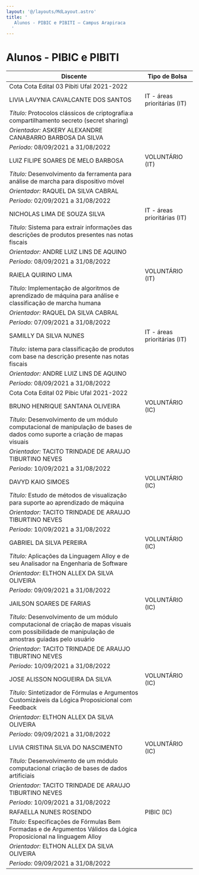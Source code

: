 ```yaml
---
layout: '@/layouts/MdLayout.astro'
title: '
   Alunos - PIBIC e PIBITI — Campus Arapiraca
  '
---
```






Alunos - PIBIC e PIBITI
=======================













| Discente | Tipo de Bolsa |
| --- | --- |
| Cota Cota Edital 03 Pibiti Ufal 2021-2022 | |
| LIVIA LAVYNIA CAVALCANTE DOS SANTOS | IT - áreas prioritárias (IT) |
| *Título:*     Protocolos clássicos de criptografia:a compartilhamento secreto (secret sharing) | |
| *Orientador:*     ASKERY ALEXANDRE CANABARRO BARBOSA DA SILVA |  |
| *Período:*     08/09/2021 a 31/08/2022 | |
| LUIZ FILIPE SOARES DE MELO BARBOSA | VOLUNTÁRIO (IT) |
| *Título:*     Desenvolvimento da ferramenta para análise de marcha para dispositivo móvel | |
| *Orientador:*     RAQUEL DA SILVA CABRAL |  |
| *Período:*     02/09/2021 a 31/08/2022 | |
| NICHOLAS LIMA DE SOUZA SILVA | IT - áreas prioritárias (IT) |
| *Título:*     Sistema para extrair informações das descrições de produtos presentes nas notas fiscais | |
| *Orientador:*     ANDRE LUIZ LINS DE AQUINO |  |
| *Período:*     08/09/2021 a 31/08/2022 | |
| RAIELA QUIRINO LIMA | VOLUNTÁRIO (IT) |
| *Título:*     Implementação de algoritmos de aprendizado de máquina para análise e classificação de marcha humana | |
| *Orientador:*     RAQUEL DA SILVA CABRAL |  |
| *Período:*     07/09/2021 a 31/08/2022 | |
| SAMILLY DA SILVA NUNES | IT - áreas prioritárias (IT) |
| *Título:*     istema para classificação de produtos com base na descrição presente nas notas fiscais | |
| *Orientador:*     ANDRE LUIZ LINS DE AQUINO |  |
| *Período:*     08/09/2021 a 31/08/2022 | |
| Cota Cota Edital 02 Pibic Ufal 2021-2022 | |
| BRUNO HENRIQUE SANTANA OLIVEIRA | VOLUNTÁRIO (IC) |
| *Título:*     Desenvolvimento de um módulo computacional de manipulação de bases de dados como suporte a criação de mapas visuais | |
| *Orientador:*     TACITO TRINDADE DE ARAUJO TIBURTINO NEVES |  |
| *Período:*     10/09/2021 a 31/08/2022 | |
| DAVYD KAIO SIMOES | VOLUNTÁRIO (IC) |
| *Título:*     Estudo de métodos de visualização para suporte ao aprendizado de máquina | |
| *Orientador:*     TACITO TRINDADE DE ARAUJO TIBURTINO NEVES |  |
| *Período:*     10/09/2021 a 31/08/2022 | |
| GABRIEL DA SILVA PEREIRA | VOLUNTÁRIO (IC) |
| *Título:*     Aplicações da Linguagem Alloy e de seu Analisador na Engenharia de Software | |
| *Orientador:*     ELTHON ALLEX DA SILVA OLIVEIRA |  |
| *Período:*     09/09/2021 a 31/08/2022 | |
| JAILSON SOARES DE FARIAS | VOLUNTÁRIO (IC) |
| *Título:*     Desenvolvimento de um módulo computacional de criação de mapas visuais com possibilidade de manipulação de amostras guiadas pelo usuário | |
| *Orientador:*     TACITO TRINDADE DE ARAUJO TIBURTINO NEVES |  |
| *Período:*     10/09/2021 a 31/08/2022 | |
| JOSE ALISSON NOGUEIRA DA SILVA | VOLUNTÁRIO (IC) |
| *Título:*     Sintetizador de Fórmulas e Argumentos Customizáveis da Lógica Proposicional com Feedback | |
| *Orientador:*     ELTHON ALLEX DA SILVA OLIVEIRA |  |
| *Período:*     09/09/2021 a 31/08/2022 | |
| LIVIA CRISTINA SILVA DO NASCIMENTO | VOLUNTÁRIO (IC) |
| *Título:*     Desenvolvimento de um módulo computacional criação de bases de dados artificiais | |
| *Orientador:*     TACITO TRINDADE DE ARAUJO TIBURTINO NEVES |  |
| *Período:*     10/09/2021 a 31/08/2022 | |
| RAFAELLA NUNES ROSENDO | PIBIC (IC) |
| *Título:*     Especificações de Fórmulas Bem Formadas e de Argumentos Válidos da Lógica Proposicional na linguagem Alloy | |
| *Orientador:*     ELTHON ALLEX DA SILVA OLIVEIRA |  |
| *Período:*     09/09/2021 a 31/08/2022 | |












